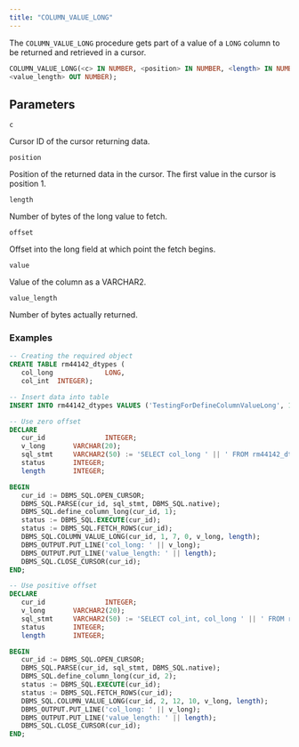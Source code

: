```yaml
---
title: "COLUMN_VALUE_LONG"
---
```


The `COLUMN_VALUE_LONG` procedure gets part of a value of a `LONG` column to be returned and retrieved in a cursor. 

```sql
COLUMN_VALUE_LONG(<c> IN NUMBER, <position> IN NUMBER, <length> IN NUMBER, <offset> IN NUMBER, <value> OUT VARCHAR2,
<value_length> OUT NUMBER);
```

## Parameters

`c`

 Cursor ID of the cursor returning data.

`position`

 Position of the returned data in the cursor. The first value in the cursor is position 1.

`length`

 Number of bytes of the long value to fetch.

`offset`

 Offset into the long field at which point the fetch begins.

`value`

 Value of the column as a VARCHAR2.

 `value_length`

 Number of bytes actually returned.


### Examples

```sql
-- Creating the required object
CREATE TABLE rm44142_dtypes (
   col_long             LONG,
   col_int  INTEGER);

-- Insert data into table
INSERT INTO rm44142_dtypes VALUES ('TestingForDefineColumnValueLong', 1);

-- Use zero offset
DECLARE
   cur_id               INTEGER;
   v_long       VARCHAR(20);
   sql_stmt     VARCHAR2(50) := 'SELECT col_long ' || ' FROM rm44142_dtypes';
   status       INTEGER;
   length       INTEGER;

BEGIN
   cur_id := DBMS_SQL.OPEN_CURSOR;
   DBMS_SQL.PARSE(cur_id, sql_stmt, DBMS_SQL.native);
   DBMS_SQL.define_column_long(cur_id, 1);
   status := DBMS_SQL.EXECUTE(cur_id);
   status := DBMS_SQL.FETCH_ROWS(cur_id);
   DBMS_SQL.COLUMN_VALUE_LONG(cur_id, 1, 7, 0, v_long, length);
   DBMS_OUTPUT.PUT_LINE('col_long: ' || v_long);
   DBMS_OUTPUT.PUT_LINE('value_length: ' || length);
   DBMS_SQL.CLOSE_CURSOR(cur_id);
END;

-- Use positive offset
DECLARE
   cur_id               INTEGER;
   v_long       VARCHAR2(20);
   sql_stmt     VARCHAR2(50) := 'SELECT col_int, col_long ' || ' FROM rm44142_dtypes';
   status       INTEGER;
   length       INTEGER;

BEGIN
   cur_id := DBMS_SQL.OPEN_CURSOR;
   DBMS_SQL.PARSE(cur_id, sql_stmt, DBMS_SQL.native);
   DBMS_SQL.define_column_long(cur_id, 2);
   status := DBMS_SQL.EXECUTE(cur_id);
   status := DBMS_SQL.FETCH_ROWS(cur_id);
   DBMS_SQL.COLUMN_VALUE_LONG(cur_id, 2, 12, 10, v_long, length);
   DBMS_OUTPUT.PUT_LINE('col_long: ' || v_long);
   DBMS_OUTPUT.PUT_LINE('value_length: ' || length);
   DBMS_SQL.CLOSE_CURSOR(cur_id);
END;
```